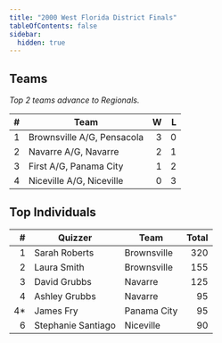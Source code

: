 ```yaml
---
title: "2000 West Florida District Finals"
tableOfContents: false
sidebar:
  hidden: true
---
```


## Teams

*Top 2 teams advance to Regionals.*

|    # | Team                       |    W |    L |
| ---: | -------------------------- | ---: | ---: |
|    1 | Brownsville A/G, Pensacola |    3 |    0 |
|    2 | Navarre A/G, Navarre       |    2 |    1 |
|    3 | First A/G, Panama City     |    1 |    2 |
|    4 | Niceville A/G, Niceville   |    0 |    3 |

## Top Individuals

|    # | Quizzer            | Team        | Total |
| ---: | ------------------ | ----------- | ----: |
|    1 | Sarah Roberts      | Brownsville |   320 |
|    2 | Laura Smith        | Brownsville |   155 |
|    3 | David Grubbs       | Navarre     |   125 |
|    4 | Ashley Grubbs      | Navarre     |    95 |
|   4* | James Fry          | Panama City |    95 |
|    6 | Stephanie Santiago | Niceville   |    90 |

